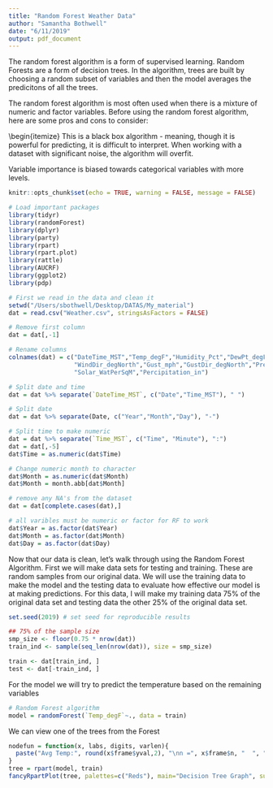 ```yaml
---
title: "Random Forest Weather Data"
author: "Samantha Bothwell"
date: "6/11/2019"
output: pdf_document
---
```

The random forest algorithm is a form of supervised learning. Random Forests are a form of decision trees. In the algorithm, trees are built by choosing a random subset of variables and then the model averages the predicitons of all the trees.

The random forest algorithm is most often used when there is a mixture of numeric and factor variables. Before using the random forest algorithm, here are some pros and cons to consider:

\textbf{Pros:}
\begin{itemize}
  \item You can obtain a reliable variable importance plot that ranks the variables by how helpful they are in predicting the response.
  \item The algorithm is effectively able to fill in missing information based on what information is present.
  \item The estimate for the generalization error progresses as the forest builds, and is unbiased.
\end{itemize}

\textbf{Cons:}
\begin{itemize}
  \item This is a black box algorithm - meaning, though it is powerful for predicting, it is difficult to interpret.
  \item When working with a dataset with significant noise, the algorithm will overfit.
  \item Variable importance is biased towards categorical variables with more levels. 

```r
knitr::opts_chunk$set(echo = TRUE, warning = FALSE, message = FALSE)
```

```r
# Load important packages
library(tidyr)
library(randomForest)
library(dplyr)
library(party)
library(rpart)
library(rpart.plot)
library(rattle)
library(AUCRF)
library(ggplot2)
library(pdp)
```

```r
# First we read in the data and clean it
setwd("/Users/sbothwell/Desktop/DATAS/My_material")
dat = read.csv("Weather.csv", stringsAsFactors = FALSE)

# Remove first column
dat = dat[,-1]

# Rename columns
colnames(dat) = c("DateTime_MST","Temp_degF","Humidity_Pct","DewPt_degF","Wind_mph",
                  "WindDir_degNorth","Gust_mph","GustDir_degNorth","Pressure_Hg",
                  "Solar_WatPerSqM","Percipitation_in")

# Split date and time
dat = dat %>% separate(`DateTime_MST`, c("Date","Time_MST"), " ")

# Split date
dat = dat %>% separate(Date, c("Year","Month","Day"), "-")

# Split time to make numeric
dat = dat %>% separate(`Time_MST`, c("Time", "Minute"), ":")
dat = dat[,-5]
dat$Time = as.numeric(dat$Time)

# Change numeric month to character
dat$Month = as.numeric(dat$Month)
dat$Month = month.abb[dat$Month]

# remove any NA's from the dataset
dat = dat[complete.cases(dat),]

# all varibles must be numeric or factor for RF to work
dat$Year = as.factor(dat$Year)
dat$Month = as.factor(dat$Month)
dat$Day = as.factor(dat$Day)
```

Now that our data is clean, let's walk through using the Random Forest Algorithm.
First we will make data sets for testing and training. These are random samples from our original data. We will use the training data to make the model and the testing data to evaluate how effective our model is at making predictions. For this data, I will make my training data 75% of the original data set and testing data the other 25% of the original data set. 
```r
set.seed(2019) # set seed for reproducible results

## 75% of the sample size
smp_size <- floor(0.75 * nrow(dat))
train_ind <- sample(seq_len(nrow(dat)), size = smp_size)

train <- dat[train_ind, ]
test <- dat[-train_ind, ]
```
For the model we will try to predict the temperature based on the remaining variables
```r
# Random Forest algorithm
model = randomForest(`Temp_degF`~., data = train)
```

We can view one of the trees from the Forest
```r
nodefun = function(x, labs, digits, varlen){
  paste("Avg Temp:", round(x$frame$yval,2), "\nn =", x$frame$n, "  ", "\nPct =", round(x$frame$n/x$frame$n[1]*100,2),"%")
}
tree = rpart(model, train)
fancyRpartPlot(tree, palettes=c("Reds"), main="Decision Tree Graph", sub="", yesno = 2, node.fun = nodefun)
```



